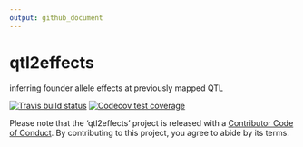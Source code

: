 ```yaml
---
output: github_document
---
```


# qtl2effects


inferring founder allele effects at previously mapped QTL

  <!-- badges: start -->
[![Travis build status](https://api.travis-ci.org/fboehm/qtl2effects.svg?branch=master)](https://api.travis-ci.org/fboehm/qtl2effects)
[![Codecov test coverage](https://codecov.io/gh/fboehm/qtl2effects/branch/master/graph/badge.svg)](https://codecov.io/gh/fboehm/qtl2effects?branch=master)

  <!-- badges: end -->



Please note that the 'qtl2effects' project is released with a
[Contributor Code of Conduct](.github/CODE_OF_CONDUCT.md).
By contributing to this project, you agree to abide by its terms.
